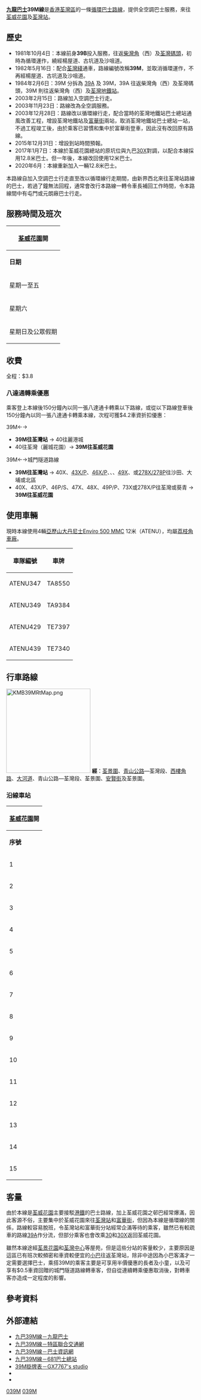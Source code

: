 {{公共汽車路線基礎資訊
|路線名稱             = 九龍巴士39M線
|外文名稱             = KMB Route 39M
|代表圖像             = KMB WU3938 39M.jpg
|代表圖像二           = ATENU493 KMB 39M 15-07-2021.jpg
|經營者               = 九龍巴士
|所屬車廠             = [[九巴荔枝角車廠|荔枝角車廠]]（L）
|路線用車             = [[亞歷山大丹尼士Enviro_500_MMC|亞歷山大丹尼士Enviro 500 MMC]]（ATENU）
|起點站               = [[荃威花園|荃威花園]]
|途經地點             = [[青山公路|青山公路]]、[[荃景圍|荃景圍]]、[[安賢街|安賢街]]、[[西樓角路|西樓角路]]
|終點站               = [[荃灣站|荃灣站]]（循環點）
|路線性質             = 循環線
|全程行駛里程         = 4.2公里
|全程行車時間         = 20分鐘
|服務時間             = 05:45-00:40
|班次頻率             = 7-12分
|全程收費             = $3.8
|主要競爭交通         = [[九龍巴士39A線|九龍巴士39A線]]<br>[[新界區專線小巴95線|新界區專線小巴95線]]<br>[[新界區專線小巴95M線|新界區專線小巴95M線]]
}}

'''[[九龍巴士|九龍巴士]]39M線'''是[[香港|香港]][[荃灣區|荃灣區]]的一條[[香港循環巴士路線|循環巴士路線]]，提供全空調巴士服務，來往[[荃威花園|荃威花園]]及[[荃灣站|荃灣站]]。

==歷史==
*1981年10月4日：本線前身'''39B'''投入服務，往返[[柴灣角|柴灣角]]（西）及[[荃灣碼頭|荃灣碼頭]]，初時為循環運作，繞經楊屋道、古坑道及沙咀道。
*1982年5月16日：配合[[荃灣綫|荃灣綫]]通車，路線編號改稱'''39M'''，並取消循環運作，不再經楊屋道、古坑道及沙咀道。
*1984年2月6日：39M 分拆為 [[九龍巴士39A線|39A]] 及 39M，39A 往返柴灣角（西）及荃灣碼頭，39M 則往返柴灣角（西）及[[荃灣站|荃灣地鐵站]]。
*2003年2月15日：路線加入空調巴士行走。
*2003年11月23日：路線改為全空調服務。
*2003年12月28日：路線改以循環線行走，配合當時的荃灣地鐵站巴士總站通風改善工程，增設荃灣地鐵站及[[富華街|富華街]]兩站，取消荃灣地鐵站巴士總站一站，不過工程竣工後，由於乘客已習慣和集中於富華街登車，因此沒有改回原有路線。
*2015年12月31日：增設到站時間預報。
*2017年1月7日：本線於荃威花園總站的原坑位與九巴[[九龍巴士30X線|30X]]對調，以配合本線採用12.8米巴士。但一年後，本線改回使用12米巴士。
*2020年6月：本線重新加入一輛12.8米巴士。
本路線自加入空調巴士行走直至改以循環線行走期間，由新界西北來往荃灣站路線的巴士，若過了鐘無法回程，通常會改行本路線一轉令車長補回工作時間，令本路線間中有屯門或元朗廠巴士行走。

==服務時間及班次==
{|class="wikitable" style="text-align: center"
!colspan=3|[[荃威花園|荃威花園]]開
|-
!'''日期'''!!'''服務時間'''!!'''班次（分鐘）'''
|-
|rowspan=7|星期一至五||05:45-06:21||12
|-
|06:21-07:05||11
|-
|07:05-10:05||7/8
|-
|10:05-12:29||9
|-
|12:29-22:14||7/8
|-
|22:14-23:04||10
|-
|23:04-00:40||12
|-
|rowspan=7|星期六||05:45-06:21||12
|-
|06:21-08:16||10/11
|-
|08:16-13:31||7/8
|-
|13:31-15:55||9
|-
|15:55-21:48||7/8
|-
|21:48-23:28||10
|-
|23:28-00:40||12
|-
|rowspan=7|星期日及公眾假期||05:45-06:21||12
|-
|06:21-08:16||10/11
|-
|08:16-14:24||7/8
|-
|14:24-16:48||9
|-
|16:48-21:48||7/8
|-
|21:48-23:28||10
|-
|23:28-00:40||12
|}

==收費==
全程：$3.8
{{fare-remarks|KMB|fcs=Y}}

===八達通轉乘優惠===
乘客登上本線後150分鐘內以同一張八達通卡轉乘以下路線，或從以下路線登車後150分鐘內以同一張八達通卡轉乘本線，次程可獲$4.2車資折扣優惠：
;39M←→{{KMB|40}}
*'''39M往荃灣站''' → 40往麗港城
*40往荃灣（麗城花園）→ '''39M往荃威花園'''

;39M←→城門隧道路線
*'''39M往荃灣站''' → 40X、[[九龍巴士43X線|43X/P]]、[[九龍巴士46X線|46X/P]]、{{KMB|47X}}、{{KMB|48X}}、[[九龍巴士49X線|49X]]、{{KMB|73X}}或[[九龍巴士278X線|278X/278P]]往沙田、大埔或北區
*40X、43X/P、46P/S、47X、48X、49P/P、73X或278X/P往荃灣或葵青 → '''39M往荃威花園'''
{{龍運機場巴士及九巴轉乘計劃}}

==使用車輛==
現時本線使用4輛[[亞歷山大丹尼士Enviro_500_MMC|亞歷山大丹尼士Enviro 500 MMC]] 12米（ATENU），均屬[[九巴荔枝角車廠|荔枝角車廠]]。

{| class="wikitable mw-collapsible mw-collapsed" style="text-align:center"
|-
! 車隊編號 || 車牌 
|-
| ATENU347 || TA8550 
|-
| ATENU349 || TA9384 
|-
| ATENU429 || TE7397 
|-
| ATENU439 || TE7340 
|}

==行車路線==
[[File:KMB39MRtMap.png|225px]]
'''經'''：[[荃景圍|荃景圍]]、[[青山公路|青山公路]]—荃灣段、[[西樓角路|西樓角路]]、[[大河道|大河道]]、青山公路—荃灣段、荃景圍、[[安賢街|安賢街]]及荃景圍。

===沿線車站===
{|class="wikitable" style="text-align: center"
!colspan=3|[[荃威花園|荃威花園]]開
|-
!'''序號'''!!'''車站名稱'''!!'''位置'''
|-
|1||colspan=2|[[荃威花園巴士總站|荃威花園巴士總站]]
|-
|2||[[荃景圍街市|荃景圍街市]]||rowspan=4|[[荃景圍|荃景圍]]
|-
|3||[[荃灣中心|荃灣中心]]
|-
|4||[[荃景花園|荃景花園]]第二期
|-
|5||[[美環街|美環街]]
|-
|6||[[愉景新城|愉景新城]]||[[青山公路－荃灣段|青山公路－荃灣段]]
|-
|7||[[荃灣站|荃灣站]]<ref>循環線折返點</ref>||[[西樓角路|西樓角路]]
|-
|8||富華街||rowspan=2|青山公路—荃灣段
|-
|9||[[福來邨|福來邨]]永康樓
|-
|10||美環街||rowspan=3|荃景圍
|-
|11||荃景花園
|-
|12||荃灣中心
|-
|13||[[聖母領報堂|聖母領報堂]]||安賢街
|-
|14||[[荃灣港安醫院|荃灣港安醫院]]||荃景圍
|-
|15||colspan=2|荃威花園巴士總站
|}

==客量==
由於本線是[[荃威花園|荃威花園]]主要接駁[[港鐵|港鐵]]的巴士路線，加上荃威花園之邨巴經常爆滿，因此客源不俗，主要集中於荃威花園來往[[荃灣站|荃灣站]]和[[富華街|富華街]]，但因為本線是循環線的關係，路線較容易脫班，令荃灣站和富華街分站經常企滿等待的乘客，雖然已有較疏車的路線[[九龍巴士39A線|39A]]作分流，但部分乘客也會改乘[[九龍巴士30線|30]]和[[九龍巴士30X線|30X]]返回荃威花園。

雖然本線途經[[荃景花園|荃景花園]]和[[荃灣中心|荃灣中心]]等屋苑，但是這些分站的客量較少，主要原因是這區已有班次較頻密和車資較便宜的[[香港小巴|小巴]]往返荃灣站，除非中途因為小巴客滿才一定需要選擇巴士，乘搭39M的乘客主要是可享用半價優惠的長者及小童，以及可享有$0.5車資回贈的城門隧道路線轉車客，但自從連續轉乘優惠取消後，對轉車客亦造成一定程度的影響。

==參考資料==
{{Reflist}}
==外部連結==
{{commons category|KMB Route 39M}}
*[http://www.kmb.hk/chinese.php?page=search&prog=route_no.php&route_no=39M 九巴39M線－九龍巴士]
*[http://www.ushb.net/rtinfo/KMB/KMB39M.php 九巴39M線－特區聯合交通網] {{Wayback|url=http://www.ushb.net/rtinfo/KMB/KMB39M.php |date=20120220032235 }}
*[http://www.i-busnet.com/busroute/kmb/kmbr39m.php 九巴39M線－巴士資訊網] {{Wayback|url=http://www.i-busnet.com/busroute/kmb/kmbr39m.php |date=20201201204231 }}
*[http://www.681busterminal.com/39m.html 九巴39M線－681巴士總站] {{Wayback|url=http://www.681busterminal.com/39m.html |date=20160611075552 }}
*[https://web.archive.org/web/20110904042518/http://gx7767-studio.net/ 39M掛牌表－GX7767's studio]
*{{cite book |last=容偉釗 |first= |date=2002年 |title=香港巴士掌故系列 二十世紀新界（西）區巴士路線發展史 |url=http://www.bsihobbies.hk/rd2/index-rd2.htm |location=香港 |publisher=BSI (香港) |page= |isbn=962-8414-62-3 |author-link= |access-date=2017-06-23 |archive-date=2016-03-26 |archive-url=https://web.archive.org/web/20160326041139/http://www.bsihobbies.hk/rd2/index-rd2.htm |dead-url=no }}
*{{cite book |last=郭炳華 |first= |date=2010年 |title=蛻變中的香港巴士（九龍新界篇） |url= |location=香港 |publisher=80M巴士專門店 |page= |isbn=962-8686-95-X |author-link= }}
{{荃灣區巴士路線列表}}

[[Category:九龍巴士路線|039M]]
[[Category:荃灣區巴士路線|039M]]